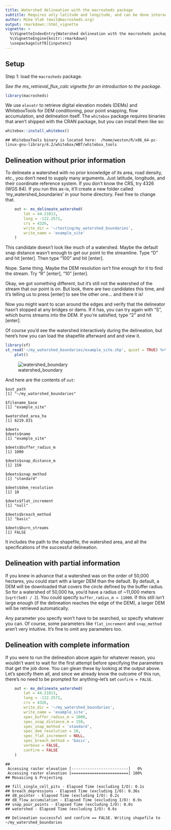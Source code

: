 ```yaml
---
title: Watershed delineation with the macrosheds package 
subtitle: Requires only latitude and longitude, and can be done interactively.
author: Mike Vlah (mail@macrosheds.org)
output: rmarkdown::html_vignette
vignette: >
  %\VignetteIndexEntry{Watershed delineation with the macrosheds package}
  %\VignetteEngine{knitr::rmarkdown}
  \usepackage[utf8]{inputenc}
---
```


## Setup

Step 1: load the `macrosheds` package.

_See the ms_retrieval_flux_calc vignette for an introduction to the package._


```r
library(macrosheds)
```

We use `elevatr` to retrieve digital elevation models (DEMs) and WhiteboxTools for
DEM conditioning, pour point snapping, flow accumulation, and delineation itself.
The `whitebox` package requires binaries that aren't shipped with the CRAN package,
but you can install them like so:


```r
whitebox::install_whitebox()
```

```
## WhiteboxTools binary is located here:  /home/weston/R/x86_64-pc-linux-gnu-library/4.2/whitebox/WBT/whitebox_tools
```

## Delineation without prior information

To delineate a watershed with no prior knowledge of its area, road density, etc.,
you don't need to supply many arguments. Just latitude, longitude, and their coordinate
reference system. If you don't know the CRS, try 4326 (WGS 84). If you run this as-is,
it'll create a new folder called 'my_watershed_boundaries' in your home directory. Feel
free to change that.


```r
    out <- ms_delineate_watershed(
        lat = 44.21013,
        long = -122.2571,
        crs = 4326,
        write_dir = '~/testing/my_watershed_boundaries',
        write_name = 'example_site'
    )
```

This candidate doesn't look like much of a watershed. Maybe the default snap distance wasn't enough to get
our point to the streamline. Type "D" and hit [enter]. Then type "100" and hit [enter].

Nope. Same thing. Maybe the DEM resolution isn't fine enough for it to find the stream. Try "R" [enter], "10" [enter].

Okay, we got something different, but it's still not the watershed of the stream that our point is on. But look, there are
two candidates this time, and it's telling us to press [enter] to see the other one... and there it is!

Now you might want to scan around the edges and verify that the delineator hasn't stopped at any bridges or dams. If it
has, you can try again with "S", which burns streams into the DEM. If you're satisfied, type "2" and hit [enter].

Of course you'd see the watershed interactively during the delineation, but here's how you can load the
shapefile afterward and and view it.


```r
library(sf)
st_read('~/my_watershed_boundaries/example_site.shp', quiet = TRUE) %>% 
    plot()
```
![watershed_boundary](files/ms_watershed_delineation_files/figure-markdown_strict/output-1.png) 

And here are the contents of `out`:
```
$out_path
[1] "~/my_watershed_boundaries"

$filename_base
[1] "example_site"

$watershed_area_ha
[1] 6219.831

$deets
$deets$name
[1] "example_site"

$deets$buffer_radius_m
[1] 1000

$deets$snap_distance_m
[1] 150

$deets$snap_method
[1] "standard"

$deets$dem_resolution
[1] 10

$deets$flat_increment
[1] "null"

$deets$breach_method
[1] "basic"

$deets$burn_streams
[1] FALSE
```

It includes the path to the shapefile, the watershed area, and all the specifications of the
successful delineation.

## Delineation with partial information

If you knew in advance that a watershed was on the order of 50,000 hectares, you could
start with a larger DEM than the default. By default, a DEM will be downloaded that
covers the circle defined by the buffer radius. So for a watershed of 50,000 ha,
you'd have a radius of ~11,000 meters (`sqrt(5e8) / 2`). You could specify
`buffer_radius_m = 11000`. If this still isn't large enough (if the delineation
reaches the edge of the DEM), a larger DEM will be retrieved automatically.

Any parameter you specify won't have to be searched, so specify whatever you can.
Of course, some parameters like `flat_increment` and `snap_method` aren't very intuitive.
It's fine to omit any parameters too.

## Delineation with complete information

If you were to run the delineation above again for whatever reason, you wouldn't want to
wait for the first attempt before specifying the parameters that get the job done.
You can glean these by looking at the output above. Let's specify them all, and since
we already know the outcome of this
run, there's no need to be prompted for anything--let's set `confirm = FALSE`.


```r
    out <- ms_delineate_watershed(
        lat = 44.21013,
        long = -122.2571,
        crs = 4326,
        write_dir = '~/my_watershed_boundaries',
        write_name = 'example_site',
        spec_buffer_radius_m = 1000,
        spec_snap_distance_m = 150,
        spec_snap_method = 'standard',
        spec_dem_resolution = 10,
        spec_flat_increment = NULL,
        spec_breach_method = 'basic',
        verbose = FALSE,
        confirm = FALSE
    )
```

```
## 
 Accessing raster elevation [-------------------------]   0%
 Accessing raster elevation [=========================] 100%
## Mosaicing & Projecting
```

```
## fill_single_cell_pits - Elapsed Time (excluding I/O): 0.1s
## breach_depressions - Elapsed Time (excluding I/O): 0.36s
## d8_pointer - Elapsed Time (excluding I/O): 0.2s
## d8_flow_accumulation - Elapsed Time (excluding I/O): 0.9s
## snap_pour_points - Elapsed Time (excluding I/O): 0.0s
## watershed - Elapsed Time (excluding I/O): 0.6s
```

```
## Delineation successful and confirm == FALSE. Writing shapefile to ~/my_watershed_boundaries
```
